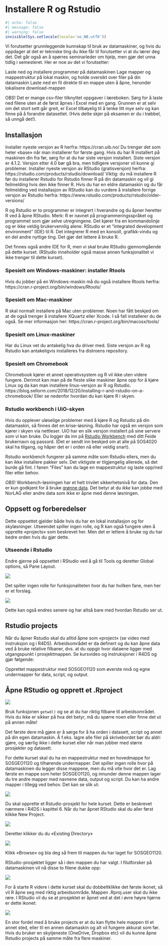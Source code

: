 # Installere R og Rstudio 

```r
#| echo: false
#| message: false
#| warning: false
invisible(Sys.setlocale(locale='no_NB.utf8'))
```

Vi forutsetter grunnleggende kunnskap til bruk av datamaskiner, og hvis du oppdager at det er tekniske ting du ikke får til forutsetter vi at du lærer deg det. Det går også an å spørres seminarleder om hjelp, men gjør det unna tidlig i semesteret. Her er noe av det vi forutsetter: 

Laste ned og installere programmer på datamaskinen
Lage mapper og mappestruktur på lokal maskin, og holde oversikt over filer på din datamaskin 
Laste ned en fil direkte til en mappe uten å åpne, herunder lokalisere download-mappen 


OBS! Det er mange csv-filer tilknyttet oppgaver i læreboken. Sørg for å laste ned filene uten at de først åpnes i Excel med en gang. Grunnen er at selv om det stort sett går greit, er Excel tilbøyelig til å tenke litt mye selv og kan finne på å forandre datasettet. (Hvis dette skjer på eksamen er du i trøbbel, så unngå det!). 




## Installasjon 
Installer nyeste versjon av R herfra: https://cran.uib.no/ Du trenger det som heter «base» når man installerer for første gang. Hvis du har R installert på maskinen din fra før, sørg for at du har siste versjon installert. Siste versjon er 4.1.2. Versjon etter 4.0 bør gå bra, men tidligere versjoner vil kunne gi problemer. 
Installer nyeste versjon av RStudio (gratisversjon) herfra: https://rstudio.com/products/rstudio/download/ 
Viktig: du må installere R før du installerer Rstudio for Rstudio finner R på din datamaskin og vil gi feilmelding hvis den ikke finner R. 
Hvis du har en eldre datamaskin og du får feilmelding ved installasjon av RStudio kan du vurdere å installere forrige versjon av Rstudio herfra: https://www.rstudio.com/products/rstudio/older-versions/ 

R og Rstudio er to programmer er integrert i hverandre og du åpner heretter R ved å åpne RStudio. Merk: 
R er navnet på programmeringsspråket og programmet som gjør selve utregningene. Det kjører fra en kommandolinje og er ikke veldig brukervennlig alene. 
RStudio er et "integrated development environment" (IDE) til R. Det integrerer R med en konsoll, grafikk-vindu og en del andre nyttige ting. Det gjør det lettere å bruke R.

Det finnes også andre IDE for R, men vi skal bruke RStudio gjennomgående på dette kurset. (RStudio inneholder også masse annen funksjonalitet vi ikke trenger til dette kurset). 

### Spesielt om Windows-maskiner: installer Rtools
Hvis du jobber på en Windows-maskin må du også installere Rtools herfra: https://cran.r-project.org/bin/windows/Rtools/ 

### Spesielt om Mac-maskiner
R skal normalt installere på Mac uten problemer. 
Noen har fått beskjed om at de også trenger å installere XQuartz eller Xcode. I så fall installerer du de også. Se mer informasjon her: https://cran.r-project.org/bin/macosx/tools/ 

### Spesielt om Linux-maskiner
Har du Linux vet du antakelig hva du driver med. Siste versjon av R og Rstudio kan antakeligvis installeres fra distroens repository. 

###	Spesielt om Chromebook 
Chromebook kjører et annet operativsystem og R vil ikke uten videre fungere. Derimot kan man på de fleste slike maskiner åpne opp for å kjøre Linux og da kan man installere linux-versjon av R og Rstudio. 
https://blog.sellorm.com/2018/12/20/installing-r-and-rstudio-on-a-chromebook/ 
Eller se nedenfor hvordan du kan kjøre R i skyen. 


### Rstudio workbench i UiO-skyen
Hvis du opplever uløselige problemer med å kjøre R og Rstudio på din datamaskin, så finnes det en krise-løsning. Rstudio har også en versjon som kjører i skyen via nettleser. UiO har en slik versjon installert på sine servere som vi kan bruke. Du logger da inn på [Rstudio Workbench](https://rstudio-workbench.uio.no/) med ditt Feide brukernavn og passord. (Det er sendt inn beskjed om at alle på SOS4020 skal ha tilgang, og håper det er i orden nå eller veldig snart). 

Rstudio workbench fungerer på samme måte som Rstudio ellers, men du kan ikke installere pakker selv. Det viktigste er tilgjengelig allerede, så det burde gå fint. I fanen "Files" kan du lage en mappestruktur og laste opp/ned filer etter behov. 

*OBS*! Workbench-løsningen har et helt trivilet sikkerhetsnivå for data. Den er kun godkjent for å bruke [grønne data](https://www.uio.no/tjenester/it/sikkerhet/lsis/tillegg/lagring/infoklasser.html). Det betyr at du *ikke* kan jobbe med NorLAG eller andre data som ikke er åpne med denne løsningen. 


## Oppsett og forberedelser 
Dette oppsettet gjelder både hvis du har en lokal installasjon og for skyløsninger. Utseendet spiller ingen rolle, og R kan også fungere uten å opprette «projects» som beskrevet her. Men det er lettere å bruke og du har bedre orden hvis du gjør dette. 

###	Utseende i Rstudio
Endre gjerne på oppsettet i RStudio ved å gå til Tools og deretter Global options, så Pane Layout. 

![](images/oppsett1.png)  



Det spiller ingen rolle for funksjonaliteten hvor du har hvilken fane, men her er et forslag. 

![](images/oppsett2.png) 

Dette kan også endres senere og har altså bare med hvordan Rstudio ser ut. 

##	Rstudio projects 
Når du åpner Rstudio skal du alltid åpne som «project» (se video med instruksjon og i R4DS). Arbeidsområdet er da definert og du kan åpne data ved å bruke relative filbaner, dvs. at du oppgir hvor dataene ligger med utgangspunkt i prosjektmappen.
Se kursvideo og instruksjoner i R4DS og gjør følgende: 



Opprettet mappestruktur med SOSGEO1120 som øverste nivå og egne undermapper for data, script, og output. 





## Åpne RStudio og opprett et .Rproject 

![](images/proj2.png)  

Bruk funksjonen `getwd()` og se at du har riktig filbane til arbeidsområdet. Hvis du ikke er sikker på hva det betyr, må du spørre noen eller finne det ut på annen måte! 

Det første dere må gjøre er å sørge for å ha orden i datasett, script og annet på din egen datamaskin. Å f.eks. lagre alle filer på skrivebordet bør du aldri gjøre, og særlig ikke i dette kurset eller når man jobber med større prosjekter og datasett. 

For dette kurset skal du ha en mappestruktur med en hovedmappe for SOSGEO1120 og tilhørende undermapper. Det spiller ingen rolle hvor på datamaskinen du legger disse mappene, men du må vite hvor det er. Lag første en mappe som heter SOSGEO1120, og innunder denne mappen lager du tre andre mapper med navnene data, output og script. Du kan ha andre mapper i tillegg ved behov. Det kan se slik ut: 

![](images/proj1.png) 


Du skal opprette et Rstudio-prosjekt for hele kurset. Dette er beskrevet nærmere i R4DS i kapittel 6. Når du har åpnet RStudio skal du aller først klikke New Project.

![](images/proj2.png)

Deretter klikker du du «Existing Directory»

![](images/proj3.png) 

Klikk «Browse» og bla deg så frem til mappen du har laget for SOSGEO1120. 


RStudio-prosjektet ligger så i den mappen du har valgt. I filutforsker på datamaskinen vil nå disse to filene dukke opp: 


![](images/proj4.png)


For å starte R videre i dette kurset skal du dobbeltklikke det første ikonet, så vil R åpne seg med riktig arbeidsområde. Mappen .Rproj.user skal du ikke røre. 
I RStudio vil du se at prosjektet er åpnet ved at det i øvre høyre hjørne er dette ikonet: 

![](images/proj5.png)

En stor fordel med å bruke projects er at du kan flytte hele mappen til et annet sted, eller til en annen datamaskin og alt vil fungere akkurat som før. Hvis du bruker en skytjeneste (OneDrive, Dropbox etc) vil du kunne åpne Rstudio projects på samme måte fra flere maskiner. 